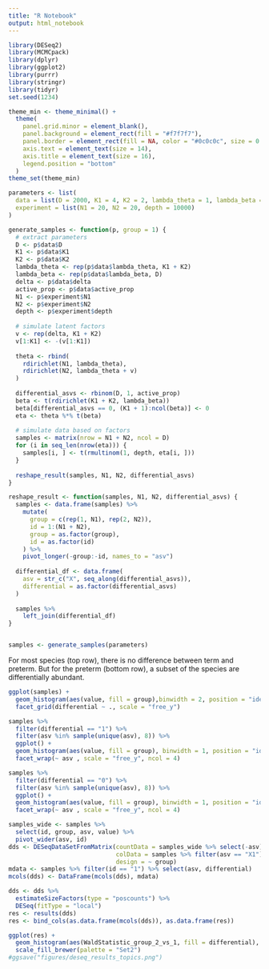 ```yaml
---
title: "R Notebook"
output: html_notebook
---
```


```r
library(DESeq2)
library(MCMCpack)
library(dplyr)
library(ggplot2)
library(purrr)
library(stringr)
library(tidyr)
set.seed(1234)

theme_min <- theme_minimal() + 
  theme(
    panel.grid.minor = element_blank(),
    panel.background = element_rect(fill = "#f7f7f7"),
    panel.border = element_rect(fill = NA, color = "#0c0c0c", size = 0.6),
    axis.text = element_text(size = 14),
    axis.title = element_text(size = 16),
    legend.position = "bottom"
  )
theme_set(theme_min)
```

```r
parameters <- list(
  data = list(D = 2000, K1 = 4, K2 = 2, lambda_theta = 1, lambda_beta = 0.5, delta = 0.5, active_prop = 0.1),
  experiment = list(N1 = 20, N2 = 20, depth = 10000)
)

```

```r
generate_samples <- function(p, group = 1) {
  # extract parameters
  D <- p$data$D 
  K1 <- p$data$K1
  K2 <- p$data$K2
  lambda_theta <- rep(p$data$lambda_theta, K1 + K2)
  lambda_beta <- rep(p$data$lambda_beta, D)
  delta <- p$data$delta
  active_prop <- p$data$active_prop
  N1 <- p$experiment$N1
  N2 <- p$experiment$N2
  depth <- p$experiment$depth
  
  # simulate latent factors
  v <- rep(delta, K1 + K2)
  v[1:K1] <- -(v[1:K1])
  
  theta <- rbind(
    rdirichlet(N1, lambda_theta),
    rdirichlet(N2, lambda_theta + v)
  )
  
  differential_asvs <- rbinom(D, 1, active_prop)
  beta <- t(rdirichlet(K1 + K2, lambda_beta))
  beta[differential_asvs == 0, (K1 + 1):ncol(beta)] <- 0
  eta <- theta %*% t(beta)
  
  # simulate data based on factors
  samples <- matrix(nrow = N1 + N2, ncol = D)
  for (i in seq_len(nrow(eta))) {
    samples[i, ] <- t(rmultinom(1, depth, eta[i, ]))
  }
  
  reshape_result(samples, N1, N2, differential_asvs)
}

reshape_result <- function(samples, N1, N2, differential_asvs) {
  samples <- data.frame(samples) %>%
    mutate(
      group = c(rep(1, N1), rep(2, N2)), 
      id = 1:(N1 + N2),
      group = as.factor(group),
      id = as.factor(id)
    ) %>%
    pivot_longer(-group:-id, names_to = "asv")
  
  differential_df <- data.frame(
    asv = str_c("X", seq_along(differential_asvs)),
    differential = as.factor(differential_asvs)
  )
  
  samples %>%
    left_join(differential_df)
}


samples <- generate_samples(parameters)
```

For most species (top row), there is no difference between term and preterm. But
for the preterm (bottom row), a subset of the species are differentially
abundant.

```r
ggplot(samples) +
  geom_histogram(aes(value, fill = group),binwidth = 2, position = "identity", alpha = 0.8) + 
  facet_grid(differential ~ ., scale = "free_y")
```

```r
samples %>%
  filter(differential == "1") %>%
  filter(asv %in% sample(unique(asv), 8)) %>%
  ggplot() +
  geom_histogram(aes(value, fill = group), binwidth = 1, position = "identity", alpha = 0.8) +
  facet_wrap(~ asv , scale = "free_y", ncol = 4)

samples %>%
  filter(differential == "0") %>%
  filter(asv %in% sample(unique(asv), 8)) %>%
  ggplot() +
  geom_histogram(aes(value, fill = group), binwidth = 1, position = "identity", alpha = 0.8) +
  facet_wrap(~ asv , scale = "free_y", ncol = 4)
```


```r
samples_wide <- samples %>%
  select(id, group, asv, value) %>%
  pivot_wider(asv, id)
dds <- DESeqDataSetFromMatrix(countData = samples_wide %>% select(-asv),
                              colData = samples %>% filter(asv == "X1") %>% select(group, id),
                              design = ~ group)
mdata <- samples %>% filter(id == "1") %>% select(asv, differential)
mcols(dds) <- DataFrame(mcols(dds), mdata)
```

```r
dds <- dds %>%
  estimateSizeFactors(type = "poscounts") %>%
  DESeq(fitType = "local")
res <- results(dds)
res <- bind_cols(as.data.frame(mcols(dds)), as.data.frame(res))
```

```r
ggplot(res) +
  geom_histogram(aes(WaldStatistic_group_2_vs_1, fill = differential), alpha = 0.9, position = "identity") +
  scale_fill_brewer(palette = "Set2")
#ggsave("figures/deseq_results_topics.png")
```
